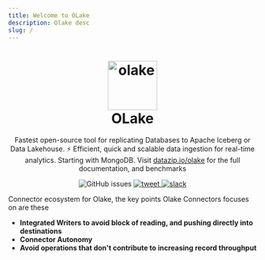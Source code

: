 ```yaml
---
title: Welcome to OLake
description: Olake desc
slug: /
---
```



<h1 align="center">
    <a href="https://datazip.io/olake" target="_blank">
        <img alt="olake" src="https://github.com/user-attachments/assets/d204f25f-5289-423c-b3f2-44b2194bdeaf" width="100" height="100"/>
    </a>
    <br/>OLake
</h1>

<p align="center">Fastest open-source tool for replicating Databases to Apache Iceberg or Data Lakehouse. ⚡ Efficient, quick and scalable data ingestion for real-time analytics. Starting with MongoDB. Visit <a href="https://datazip.io/olake" target="_blank">datazip.io/olake</a> for the full documentation, and benchmarks</p>

<p align="center">
    <img alt="GitHub issues" src="https://img.shields.io/github/issues/datazip-inc/olake" /> 
    <a href="https://twitter.com/intent/tweet?text=Use%20the%20fastest%20open-source%20tool,%20OLake,%20for%20replicating%20Databases%20to%20S3%20and%20Apache%20Iceberg%20or%20Data%20Lakehouse.%20It%E2%80%99s%20Efficient,%20quick%20and%20scalable%20data%20ingestion%20for%20real-time%20analytics.%20Check%20at%20https://datazip.io/%20%23opensource%20%23olake%20via%20%40datazipio" />
        <img alt="tweet" src="https://img.shields.io/twitter/url/http/shields.io.svg?style=social"/>
    <a href="https://join.slack.com/t/getolake/shared_invite/zt-2utw44do6-g4XuKKeqBghBMy2~LcJ4ag">
        <img alt="slack" src="https://img.shields.io/badge/Join%20Our%20Community-Slack-blue"/> 
    </a> 
</p>
  



Connector ecosystem for Olake, the key points Olake Connectors focuses on are these
- **Integrated Writers to avoid block of reading, and pushing directly into destinations**
- **Connector Autonomy**
- **Avoid operations that don't contribute to increasing record throughput**
